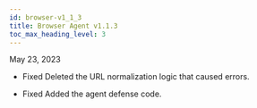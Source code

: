 ```yaml
---
id: browser-v1_1_3
title: Browser Agent v1.1.3
toc_max_heading_level: 3
---
```


May 23, 2023

-   <Status>Fixed</Status> Deleted the URL normalization logic that caused errors.

-   <Status>Fixed</Status> Added the agent defense code.
